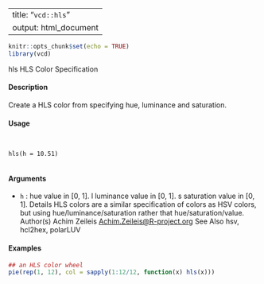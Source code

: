 
---
title: "``vcd::hls``"
output: html_document
---
```r
knitr::opts_chunk$set(echo = TRUE)
library(vcd)
```


hls HLS Color Specification

#### Description

Create a HLS color from specifying hue, luminance and saturation.

#### Usage
<pre><code>

hls(h = 10.51)

</code></pre>
#### Arguments

* ``h`` : hue value in [0, 1].
l luminance value in [0, 1].
s saturation value in [0, 1].
Details
HLS colors are a similar specification of colors as HSV colors, but using hue/luminance/saturation
rather that hue/saturation/value.
Author(s)
Achim Zeileis <Achim.Zeileis@R-project.org>
See Also
hsv, hcl2hex, polarLUV

#### Examples
```r

## an HLS color wheel
pie(rep(1, 12), col = sapply(1:12/12, function(x) hls(x)))
```



